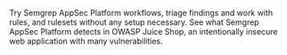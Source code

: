 Try Semgrep AppSec Platform workflows, triage findings and work with rules, and rulesets without any setup necessary. See what Semgrep AppSec Platform detects in OWASP Juice Shop, an intentionally insecure web application with many vulnerabilities.
